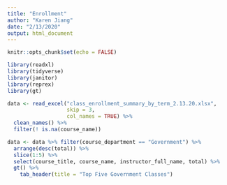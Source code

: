```yaml
---
title: "Enrollment"
author: "Karen Jiang"
date: "2/13/2020"
output: html_document
---
```


```r
knitr::opts_chunk$set(echo = FALSE)

library(readxl)
library(tidyverse)
library(janitor)
library(reprex)
library(gt)
```


```r
data <- read_excel("class_enrollment_summary_by_term_2.13.20.xlsx", 
                   skip = 3, 
                   col_names = TRUE) %>%
  clean_names() %>%
  filter(! is.na(course_name))

data <- data %>% filter(course_department == "Government") %>%
  arrange(desc(total)) %>%
  slice(1:5) %>% 
  select(course_title, course_name, instructor_full_name, total) %>%
  gt() %>%
    tab_header(title = "Top Five Government Classes")
```


